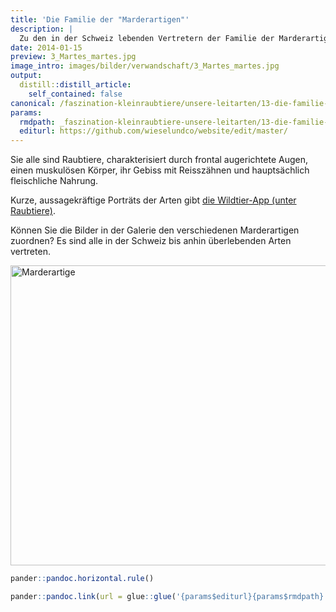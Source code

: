 ```yaml
---
title: 'Die Familie der "Marderartigen"'
description: |
  Zu den in der Schweiz lebenden Vertretern der Familie der Marderartigen (Mustelidae) gehören nebst unseren Zielarten Hermelin (Mustela erminea), Mauswiesel (Mustela nivalis) und Iltis (Mustela putorius) auch der Dachs (Meles meles), der Steinmarder (Martes foina) und der Baummarder (Martes martes). In der Schweiz ausgestorben sind Fischotter (Lutra lutra) und Europäischer Nerz (Mustela lutreola), wobei ersterer sich aktuell wieder ausbreitet.
date: 2014-01-15
preview: 3_Martes_martes.jpg
image_intro: images/bilder/verwandschaft/3_Martes_martes.jpg
output:
  distill::distill_article:
    self_contained: false
canonical: /faszination-kleinraubtiere/unsere-leitarten/13-die-familie-der-marderartigen
params:
  rmdpath: _faszination-kleinraubtiere-unsere-leitarten/13-die-familie-der-marderartigen/13-die-familie-der-marderartigen.Rmd
  editurl: https://github.com/wieselundco/website/edit/master/
---
```




Sie alle sind Raubtiere, charakterisiert durch frontal augerichtete
Augen, einen muskulösen Körper, ihr Gebiss mit Reisszähnen und
hauptsächlich fleischliche Nahrung.

Kurze, aussagekräftige Porträts der Arten gibt <a href="https://apps.wildtier.ch/mammals/" target="_blank">
die Wildtier-App (unter Raubtiere)</a>.

Können Sie die Bilder in der Galerie den verschiedenen Marderartigen zuordnen? Es sind
alle in der Schweiz bis anhin überlebenden Arten vertreten.

<a data-flickr-embed="true" data-footer="true" href="https://www.flickr.com/photos/193617721@N08/albums/72157719682184987" title="Marderartige"><img src="https://live.staticflickr.com/65535/51373796686_a8c5c24048_w.jpg" width="640" height="480" alt="Marderartige"></a><script async src="//embedr.flickr.com/assets/client-code.js" charset="utf-8"></script>

```r
pander::pandoc.horizontal.rule()

pander::pandoc.link(url = glue::glue('{params$editurl}{params$rmdpath}'),text = 'Artikel bearbeiten')
```

<!--http://wieselundco.ch/faszination-kleinraubtiere/unsere-leitarten/13-die-familie-der-marderartigen-->
